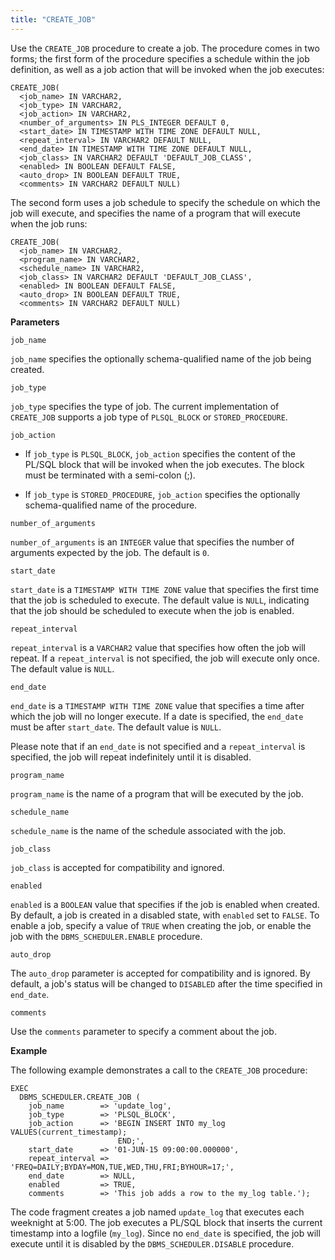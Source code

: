 ```yaml
---
title: "CREATE_JOB"
---
```


Use the `CREATE_JOB` procedure to create a job. The procedure comes in two forms; the first form of the procedure specifies a schedule within the job definition, as well as a job action that will be invoked when the job executes:

```text
CREATE_JOB(
  <job_name> IN VARCHAR2,
  <job_type> IN VARCHAR2,
  <job_action> IN VARCHAR2,
  <number_of_arguments> IN PLS_INTEGER DEFAULT 0,
  <start_date> IN TIMESTAMP WITH TIME ZONE DEFAULT NULL,
  <repeat_interval> IN VARCHAR2 DEFAULT NULL,
  <end_date> IN TIMESTAMP WITH TIME ZONE DEFAULT NULL,
  <job_class> IN VARCHAR2 DEFAULT 'DEFAULT_JOB_CLASS',
  <enabled> IN BOOLEAN DEFAULT FALSE,
  <auto_drop> IN BOOLEAN DEFAULT TRUE,
  <comments> IN VARCHAR2 DEFAULT NULL)
```

The second form uses a job schedule to specify the schedule on which the job will execute, and specifies the name of a program that will execute when the job runs:

```text
CREATE_JOB(
  <job_name> IN VARCHAR2,
  <program_name> IN VARCHAR2,
  <schedule_name> IN VARCHAR2,
  <job_class> IN VARCHAR2 DEFAULT 'DEFAULT_JOB_CLASS',
  <enabled> IN BOOLEAN DEFAULT FALSE,
  <auto_drop> IN BOOLEAN DEFAULT TRUE,
  <comments> IN VARCHAR2 DEFAULT NULL)
```

**Parameters**

`job_name`

 `job_name` specifies the optionally schema-qualified name of the job being created.

`job_type`

 `job_type` specifies the type of job. The current implementation of `CREATE_JOB` supports a job type of `PLSQL_BLOCK` or `STORED_PROCEDURE`.

`job_action`

-   If `job_type` is `PLSQL_BLOCK`, `job_action` specifies the content of the PL/SQL block that will be invoked when the job executes. The block must be terminated with a semi-colon (;).

-   If `job_type` is `STORED_PROCEDURE`, `job_action` specifies the optionally schema-qualified name of the procedure.

`number_of_arguments`

 `number_of_arguments` is an `INTEGER` value that specifies the number of arguments expected by the job. The default is `0`.

`start_date`

 `start_date` is a `TIMESTAMP WITH TIME ZONE` value that specifies the first time that the job is scheduled to execute. The default value is `NULL`, indicating that the job should be scheduled to execute when the job is enabled.

`repeat_interval`

 `repeat_interval` is a `VARCHAR2` value that specifies how often the job will repeat. If a `repeat_interval` is not specified, the job will execute only once. The default value is `NULL`.

`end_date`

 `end_date` is a `TIMESTAMP WITH TIME ZONE` value that specifies a time after which the job will no longer execute. If a date is specified, the `end_date` must be after `start_date`. The default value is `NULL`.

 Please note that if an `end_date` is not specified and a `repeat_interval` is specified, the job will repeat indefinitely until it is disabled.

`program_name`

 `program_name` is the name of a program that will be executed by the job.

`schedule_name`

 `schedule_name` is the name of the schedule associated with the job.

`job_class`

 `job_class` is accepted for compatibility and ignored.

`enabled`

 `enabled` is a `BOOLEAN` value that specifies if the job is enabled when created. By default, a job is created in a disabled state, with `enabled` set to `FALSE`. To enable a job, specify a value of `TRUE` when creating the job, or enable the job with the `DBMS_SCHEDULER.ENABLE` procedure.

`auto_drop`

 The `auto_drop` parameter is accepted for compatibility and is ignored. By default, a job's status will be changed to `DISABLED` after the time specified in `end_date`.

`comments`

 Use the `comments` parameter to specify a comment about the job.

**Example**

The following example demonstrates a call to the `CREATE_JOB` procedure:

```text
EXEC
  DBMS_SCHEDULER.CREATE_JOB (
    job_name        => 'update_log',
    job_type        => 'PLSQL_BLOCK',
    job_action      => 'BEGIN INSERT INTO my_log VALUES(current_timestamp);
                        END;',
    start_date      => '01-JUN-15 09:00:00.000000',
    repeat_interval => 'FREQ=DAILY;BYDAY=MON,TUE,WED,THU,FRI;BYHOUR=17;',
    end_date        => NULL,
    enabled         => TRUE,
    comments        => 'This job adds a row to the my_log table.');
```

The code fragment creates a job named `update_log` that executes each weeknight at 5:00. The job executes a PL/SQL block that inserts the current timestamp into a logfile (`my_log`). Since no `end_date` is specified, the job will execute until it is disabled by the `DBMS_SCHEDULER.DISABLE` procedure.
